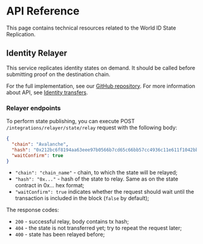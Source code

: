 ---
---

# API Reference

This page contains technical resources related to the World ID State Replication.

## Identity Relayer

This service replicates identity states on demand.
It should be called before submitting proof on the destination chain.

For the full implementation, see our [GitHub repository](https://github.com/rarimo/worldcoin-relayer-svc).
For more information about API, see [Identity transfers](https://rarimo.github.io/rarimo-core/docs/common/bridging/002-identity.html).

### Relayer endpoints

To perform state publishing, you can execute POST `/integrations/relayer/state/relay` request with the following body:

```json
{
  "chain": "Avalanche",
  "hash": "0x212bc6f8194aa63eee97b0566b7cd65c66bb57cc4936c11e611f1042bb0b7118",
  "waitConfirm": true
}
```

- `"chain": "chain_name"` - chain, to which the state will be relayed;
- `"hash": "0x..."` - hash of the state to relay. Same as on the state contract in 0x... hex format;
- `"waitConfirm": true` indicates whether the request should wait until the transaction is included in the block (`false` by default);

The response codes:

- `200` - successful relay, body contains tx hash;
- `404` - the state is not transferred yet; try to repeat the request later;
- `400` - state has been relayed before;
